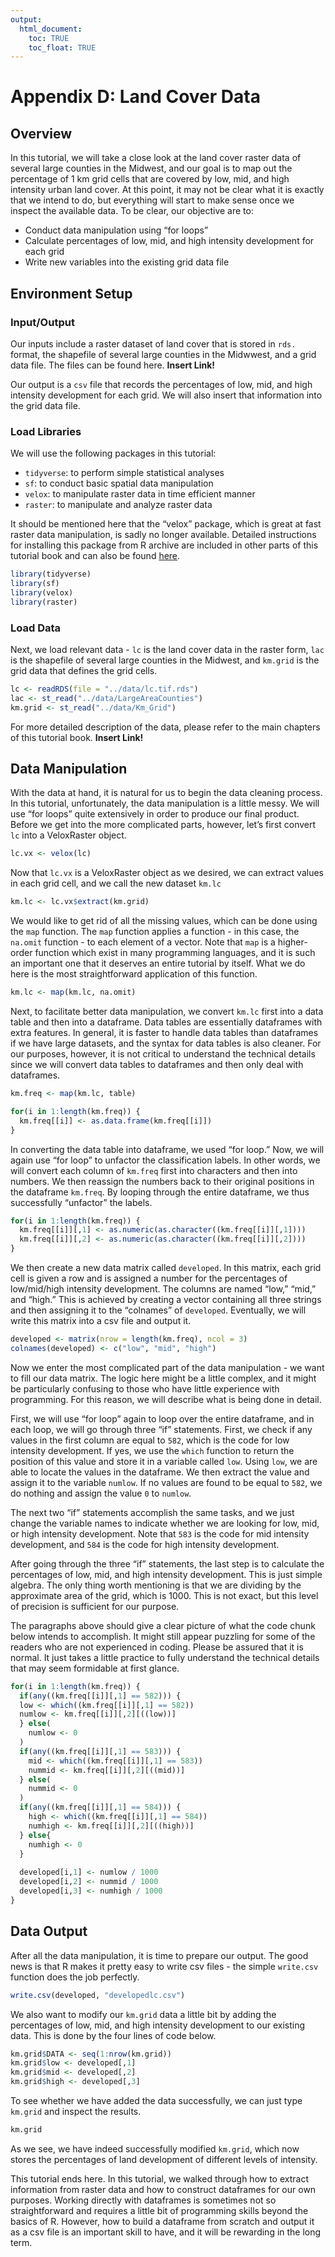 ```yaml
---
output: 
  html_document:
    toc: TRUE
    toc_float: TRUE
---
```

# Appendix D: Land Cover Data {-}

## Overview

In this tutorial, we will take a close look at the land cover raster data of several large counties in the Midwest, and our goal is to map out the percentage of 1 km grid cells that are covered by low, mid, and high intensity urban land cover. At this point, it may not be clear what it is exactly that we intend to do, but everything will start to make sense once we inspect the available data. To be clear, our objective are to:

* Conduct data manipulation using "for loops"
* Calculate percentages of low, mid, and high intensity development for each grid
* Write new variables into the existing grid data file

## Environment Setup

### Input/Output

Our inputs include a raster dataset of land cover that is stored in `rds.` format, the shapefile of several large counties in the Midwwest, and a grid data file. The files can be found here. **Insert Link!**

Our output is a `csv` file that records the percentages of low, mid, and high intensity development for each grid. We will also insert that information into the grid data file. 

### Load Libraries

We will use the following packages in this tutorial:

* `tidyverse`: to perform simple statistical analyses
* `sf`: to conduct basic spatial data manipulation
* `velox`: to manipulate raster data in time efficient manner
* `raster`: to manipulate and analyze raster data

It should be mentioned here that the "velox" package, which is great at fast raster data manipulation, is sadly no longer available. Detailed instructions for installing this package from R archive are included in other parts of this tutorial book and can also be found [here](https://support.rstudio.com/hc/en-us/articles/219949047-Installing-older-versions-of-packages).

```r
library(tidyverse)
library(sf)
library(velox)
library(raster)
```

### Load Data

Next, we load relevant data - `lc` is the land cover data in the raster form, `lac` is the shapefile of several large counties in the Midwest, and `km.grid` is the grid data that defines the grid cells. 

```r
lc <- readRDS(file = "../data/lc.tif.rds")
lac <- st_read("../data/LargeAreaCounties")
km.grid <- st_read("../data/Km_Grid")
```

For more detailed description of the data, please refer to the main chapters of this tutorial book. **Insert Link!**

## Data Manipulation

With the data at hand, it is natural for us to begin the data cleaning process. In this tutorial, unfortunately, the data manipulation is a little messy. We will use "for loops" quite extensively in order to produce our final product. Before we get into the more complicated parts, however, let's first convert `lc` into a VeloxRaster object. 

```r
lc.vx <- velox(lc)
```

Now that `lc.vx` is a VeloxRaster object as we desired, we can extract values in each grid cell, and we call the new dataset `km.lc`

```r
km.lc <- lc.vx$extract(km.grid)
```

We would like to get rid of all the missing values, which can be done using the `map` function. The `map` function applies a function - in this case, the `na.omit` function - to each element of a vector. Note that `map` is a higher-order function which exist in many programming languages, and it is such an important one that it deserves an entire tutorial by itself. What we do here is the most straightforward application of this function.

```r
km.lc <- map(km.lc, na.omit)
```

Next, to facilitate better data manipulation, we convert `km.lc` first into a data table and then into a dataframe. Data tables are essentially dataframes with extra features. In general, it is faster to handle data tables than dataframes if we have large datasets, and the syntax for data tables is also cleaner. For our purposes, however, it is not critical to understand the technical details since we will convert data tables to dataframes and then only deal with dataframes. 

```r
km.freq <- map(km.lc, table)

for(i in 1:length(km.freq)) {
  km.freq[[i]] <- as.data.frame(km.freq[[i]])
}
```

In converting the data table into dataframe, we used "for loop." Now, we will again use "for loop" to unfactor the classification labels. In other words, we will convert each column of `km.freq` first into characters and then into numbers. We then reassign the numbers back to their original positions in the dataframe `km.freq`. By looping through the entire dataframe, we thus successfully "unfactor" the labels. 

```r
for(i in 1:length(km.freq)) {
  km.freq[[i]][,1] <- as.numeric(as.character((km.freq[[i]][,1])))
  km.freq[[i]][,2] <- as.numeric(as.character((km.freq[[i]][,2])))
}
```

We then create a new data matrix called `developed`. In this matrix, each grid cell is given a row and is assigned a number for the percentages of low/mid/high intensity development. The columns are named "low," "mid," and "high." This is achieved by creating a vector containing all three strings and then assigning it to the "colnames" of `developed`. Eventually, we will write this matrix into a csv file and output it. 

```r
developed <- matrix(nrow = length(km.freq), ncol = 3)
colnames(developed) <- c("low", "mid", "high")
```

Now we enter the most complicated part of the data manipulation - we want to fill our data matrix. The logic here might be a little complex, and it might be particularly confusing to those who have little experience with programming. For this reason, we will describe what is being done in detail. 

First, we will use "for loop" again to loop over the entire dataframe, and in each loop, we will go through three "if" statements. First, we check if any values in the first column are equal to `582`, which is the code for low intensity development. If yes, we use the `which` function to return the position of this value and store it in a variable called `low`. Using `low`, we are able to locate the values in the dataframe. We then extract the value and assign it to the variable `numlow`. If no values are found to be equal to `582`, we do nothing and assign the value `0` to `numlow`. 

The next two "if" statements accomplish the same tasks, and we just change the variable names to indicate whether we are looking for low, mid, or high intensity development. Note that `583` is the code for mid intensity development, and `584` is the code for high intensity development.

After going through the three "if" statements, the last step is to calculate the percentages of low, mid, and high intensity development. This is just simple algebra. The only thing worth mentioning is that we are dividing by the approximate area of the grid, which is 1000. This is not exact, but this level of precision is sufficient for our purpose. 

The paragraphs above should give a clear picture of what the code chunk below intends to accomplish. It might still appear puzzling for some of the readers who are not experienced in coding. Please be assured that it is normal. It just takes a little practice to fully understand the technical details that may seem formidable at first glance. 

```r
for(i in 1:length(km.freq)) {
  if(any((km.freq[[i]][,1] == 582))) {
  low <- which((km.freq[[i]][,1] == 582))
  numlow <- km.freq[[i]][,2][((low))]
  } else(
    numlow <- 0
  )
  if(any((km.freq[[i]][,1] == 583))) {
    mid <- which((km.freq[[i]][,1] == 583))
    nummid <- km.freq[[i]][,2][((mid))]
  } else(
    nummid <- 0
  )
  if(any((km.freq[[i]][,1] == 584))) {
    high <- which((km.freq[[i]][,1] == 584))
    numhigh <- km.freq[[i]][,2][((high))]
  } else{
    numhigh <- 0
  }
  
  developed[i,1] <- numlow / 1000 
  developed[i,2] <- nummid / 1000
  developed[i,3] <- numhigh / 1000
}
```

## Data Output

After all the data manipulation, it is time to prepare our output. The good news is that R makes it pretty easy to write csv files - the simple `write.csv` function does the job perfectly.

```r
write.csv(developed, "developedlc.csv") 
```

We also want to modify our `km.grid` data a little bit by adding the percentages of low, mid, and high intensity development to our existing data. This is done by the four lines of code below.

```r
km.grid$DATA <- seq(1:nrow(km.grid))
km.grid$low <- developed[,1]
km.grid$mid <- developed[,2]
km.grid$high <- developed[,3]
```

To see whether we have added the data successfully, we can just type `km.grid` and inspect the results. 

```r
km.grid
```

As we see, we have indeed successfully modified `km.grid`, which now stores the percentages of land development of different levels of intensity. 

This tutorial ends here. In this tutorial, we walked through how to extract information from raster data and how to construct dataframes for our own purposes. Working directly with dataframes is sometimes not so straightforward and requires a little bit of programming skills beyond the basics of R. However, how to build a dataframe from scratch and output it as a csv file is an important skill to have, and it will be rewarding in the long term. 



















